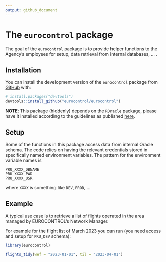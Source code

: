 ```yaml
---
output: github_document
---
```


<!-- README.md is generated from README.Rmd. Please edit that file -->


# The `eurocontrol` package

<!-- badges: start -->
<!-- badges: end -->

The goal of the `eurocontrol` package is to provide helper functions to the
Agency's employees for setup, data retrieval from internal databases, ... .


## Installation

You can install the development version of the `eurocontrol` package
from [GitHub](https://github.com/) with:

``` r
# install.packages("devtools")
devtools::install_github("eurocontrol/eurocontrol")
```

**NOTE**: This package (hiddenly) depends on the `ROracle` package, please have
it installed according to the guidelines as published
[here](https://github.com/euctrl-pru/howto/wiki/Tools-Installation-and-Setup-%28For-R%29#roracle).

## Setup

Some of the functions in this package access data from internal Oracle schema.
The code relies on having the relevant credentials stored in specifically named
environment variables.
The pattern for the environment variable names is

    PRU_XXXX_DBNAME 
    PRU_XXXX_PWD
    PRU_XXXX_USR

where `XXXX` is something like `DEV`, `PROD`, ...

## Example

A typical use case is to retrieve a list of flights operated in the
area managed by EUROCONTROL's Network Manager.

For example for the flight list of March 2023 you can run (you need access and setup for `PRU_DEV` schema):

```r
library(eurocontrol)

flights_tidy(wef = "2023-01-01", til = "2023-04-01")
```

